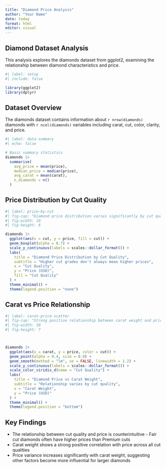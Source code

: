 ```yaml
---
title: "Diamond Price Analysis"
author: "Your Name"
date: today
format: html
editor: visual
---
```


## Diamond Dataset Analysis

This analysis explores the diamonds dataset from ggplot2, examining the relationship between diamond characteristics and price.

```r
#| label: setup
#| include: false

library(ggplot2)
library(dplyr)
```

## Dataset Overview

The diamonds dataset contains information about `r nrow(diamonds)` diamonds with `r ncol(diamonds)` variables including carat, cut, color, clarity, and price.

```r
#| label: data-summary
#| echo: false

# Basic summary statistics
diamonds |>
  summarise(
    avg_price = mean(price),
    median_price = median(price),
    avg_carat = mean(carat),
    n_diamonds = n()
  )
```

## Price Distribution by Cut Quality

```r
#| label: price-by-cut
#| fig-cap: "Diamond price distribution varies significantly by cut quality"
#| fig-width: 10
#| fig-height: 6

diamonds |>  
  ggplot(aes(x = cut, y = price, fill = cut)) + 
  geom_boxplot(alpha = 0.7) +
  scale_y_continuous(labels = scales::dollar_format()) +
  labs(
    title = "Diamond Price Distribution by Cut Quality",
    subtitle = "Higher cut grades don't always mean higher prices",
    x = "Cut Quality",
    y = "Price (USD)",
    fill = "Cut Quality"
  ) +
  theme_minimal() +
  theme(legend.position = "none")
```

## Carat vs Price Relationship

```r
#| label: carat-price-scatter
#| fig-cap: "Strong positive relationship between carat weight and price"
#| fig-width: 10
#| fig-height: 7



diamonds |>
  ggplot(aes(x = carat, y = price, color = cut)) +
  geom_point(alpha = 0.4, size = 0.8) +
  geom_smooth(method = "lm", se = FALSE, linewidth = 1.2) +
  scale_y_continuous(labels = scales::dollar_format()) +
  scale_color_viridis_d(name = "Cut Quality") +
  labs(
    title = "Diamond Price vs Carat Weight",
    subtitle = "Relationship varies by cut quality",
    x = "Carat Weight",
    y = "Price (USD)"
  ) +
  theme_minimal() +
  theme(legend.position = "bottom")
```

## Key Findings

-   The relationship between cut quality and price is counterintuitive - Fair cut diamonds often have higher prices than Premium cuts
-   Carat weight shows a strong positive correlation with price across all cut qualities
-   Price variance increases significantly with carat weight, suggesting other factors become more influential for larger diamonds